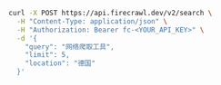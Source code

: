 ```bash cURL
curl -X POST https://api.firecrawl.dev/v2/search \
  -H "Content-Type: application/json" \
  -H "Authorization: Bearer fc-<YOUR_API_KEY>" \
  -d '{
    "query": "网络爬取工具",
    "limit": 5,
    "location": "德国"
  }'
```
